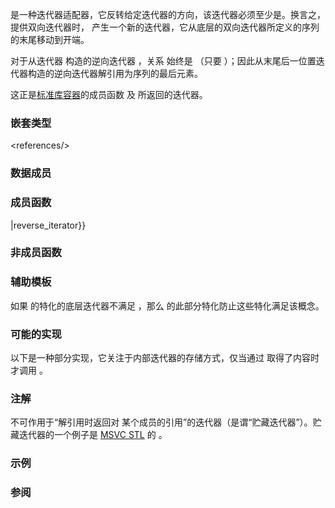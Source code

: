 {{cpp/title|reverse_iterator}}
{{cpp/iterator/reverse_iterator/navbar}}
{{ddcl|header=iterator|
template&lt; class Iter &gt;
class reverse_iterator;
}}

{{tt|std::reverse_iterator}} 是一种迭代器适配器，它反转给定迭代器的方向，该迭代器必须至少是{{named req|BidirectionalIterator}}{{rev inl|since=c++20|或实现 {{lconcept|bidirectional_iterator}}}}。换言之，提供双向迭代器时，{{tt|std::reverse_iterator}} 产生一个新的迭代器，它从底层的双向迭代器所定义的序列的末尾移动到开端。

对于从迭代器 {{c|i}} 构造的逆向迭代器 {{c|r}}，关系 {{c|1=&amp;*r == &amp;*(i - 1)}} 始终是 {{c|true}}（只要 {{c|r}} {{rlp|/#可解性与有效性|可解引用}}）；因此从末尾后一位置迭代器构造的逆向迭代器解引用为序列的最后元素。

这正是[[cpp/container|标准库容器]]的成员函数 {{tt|rbegin()}} 及 {{tt|rend()}} 所返回的迭代器。

{{image|range-rbegin-rend.svg}}

===嵌套类型===
{{rrev multi|until1=c++20|rev1=
{{dsc begin}}
{{dsc hitem|类型|定义}}
{{dsc|{{tt|iterator_type}}|{{tt|Iter}}}}
{{dsc|{{tt|iterator_category}}|{{c/core|std::iterator_traits&lt;Iter&gt;::iterator_category}}&lt;ref name="iterator"&gt;在 C++17 前，此定义由作为基的 {{lc|std::iterator}} 特化提供。&lt;/ref&gt;}}
{{dsc|{{tt|value_type}}|{{c/core|std::iterator_traits&lt;Iter&gt;::value_type}}&lt;ref name="iterator" /&gt;}}
{{dsc|{{tt|difference_type}}|{{c/core|std::iterator_traits&lt;Iter&gt;::difference_type}}}}
{{dsc|{{tt|pointer}}|{{c/core|std::iterator_traits&lt;Iter&gt;::pointer}}}}
{{dsc|{{tt|reference}}|{{c/core|std::iterator_traits&lt;Iter&gt;::reference}}}}
{{dsc end}}
|rev2=
{{dsc begin}}
{{dsc hitem|类型|定义}}
{{dsc|{{tt|iterator_type}}|{{tt|Iter}}}}
{{dsc|{{tt|iterator_concept}}|
* {{tt|Iter}} 实现了 {{lc|std::random_access_iterator}} 时是 {{lc|std::random_access_iterator_tag}}
* 否则是 {{lc|std::bidirectional_iterator_tag}}}}
{{dsc|{{tt|iterator_category}}|
* {{c/core|std::iterator_traits&lt;Iter&gt;::iterator_category}} 实现了 {{c/core|std::derived_from&lt;std::random_access_iterator_tag&gt;}} 时是 {{lc|std::random_access_iterator_tag}}
* 否则是 {{c/core|std::iterator_traits&lt;Iter&gt;::iterator_category}}}}
{{dsc|{{tt|value_type}}|{{c/core|std::iter_value_t&lt;Iter&gt;}}}}
{{dsc|{{tt|difference_type}}|{{c/core|std::iter_difference_t&lt;Iter&gt;}}}}
{{dsc|{{tt|pointer}}|{{c/core|std::iterator_traits&lt;Iter&gt;::pointer}}}}
{{dsc|{{tt|reference}}|{{c/core|std::iter_reference_t&lt;Iter&gt;}}}}
{{dsc end}}
}}
&lt;references/&gt;

===数据成员===
{{dsc begin}}
{{dsc hitem|成员|描述}}
{{dsc|{{anchor|current}}{{dsc small|{{tt|Iter}}}} {{tt|current}}|底层迭代器&lt;br&gt;{{mark prot mem obj}}}}
{{dsc end}}

===成员函数===
{{dsc begin}}
{{dsc inc|cpp/iterator/adaptor/dsc constructor|reverse_iterator}}
{{dsc inc|cpp/iterator/adaptor/dsc operator{{=}}|reverse_iterator}}
{{dsc inc|cpp/iterator/adaptor/dsc base|reverse_iterator}}
{{dsc inc|cpp/iterator/adaptor/dsc operator*|reverse_iterator}}
{{dsc inc|cpp/iterator/adaptor/dsc operator_at|reverse_iterator}}
{{dsc inc|cpp/iterator/adaptor/dsc operator_arith|reverse_iterator}}
{{dsc end}}

===非成员函数===
{{dsc begin}}
{{dsc inc|cpp/iterator/adaptor/dsc operator_cmp|reverse_iterator}}
{{dsc inc|cpp/iterator/adaptor/dsc operator+|reverse_iterator}}
{{dsc inc|cpp/iterator/adaptor/dsc operator-|reverse_iterator}}
{{dsc inc|cpp/iterator/adaptor/dsc iter_move|reverse_iterator}}
{{dsc inc|cpp/iterator/adaptor/dsc iter_swap|reverse_iterator}}
{{dsc inc|cpp/iterator/dsc make_reverse_iterator}}
{{dsc end}}

===辅助模板===
{{ddcl|since=c++20|1=
template&lt; class Iterator1, class Iterator2 &gt;
    requires (!std::sized_sentinal_for&lt;Iterator1, Iterator2&gt;)
inline constexpr bool disable_sized_sentinel_for
    &lt;std::reverse_iterator&lt;Iterator1&gt;, std::reverse_iterator&lt;Iterator2&gt;&gt; = true;
}}

如果 {{tt|reverse_iterator}} 的特化的底层迭代器不满足 {{lconcept|sized_sentinel_for}}，那么 {{tt|std::disable_sentinel_for}} 的此部分特化防止这些特化满足该概念。

===可能的实现===
以下是一种部分实现，它关注于内部迭代器的存储方式，仅当通过 {{c/core|operator*}} 取得了内容时才调用 {{lc|std::prev}}。
{{eq fun|1=
template&lt;class It&gt;
class reverse_iterator
{
protected:
    It current = It();
public:
    reverse_iterator() = default;
    constexpr explicit reverse_iterator(It itr) : current(itr) {}
    template&lt;class U&gt;
        requires (!std::is_same_v&lt;U, It&gt; &amp;&amp; std::convertible_to&lt;const U&amp;, It&gt;)
    constexpr explicit reverse_iterator(const U&amp; other) : current(other.base()) {}
    
    constexpr decltype(auto) operator*() const
    {
        return *std::prev(current); // &lt;== 返回 prev 的内容
    }
    
    constexpr reverse_iterator&amp; operator++() { --current; return *this; }
    constexpr reverse_iterator operator++(int) { auto tmp = *this; ++(*this); return tmp; }
    
    constexpr reverse_iterator&amp; operator--() { ++current; return *this; }
    constexpr reverse_iterator operator--(int) { auto tmp = *this; --(*this); return tmp; }
    
    constexpr It base() const { return current; }
    
    // 这里未列出其他成员函数，友元函数，和成员 typedef。
};
}}

===注解===
{{tt|std::reverse_iterator}} 不可作用于“解引用时返回对 {{c|*this}} 某个成员的引用”的迭代器（是谓“贮藏迭代器”）。贮藏迭代器的一个例子是 [https://github.com/microsoft/STL/blob/ac129e595f762f11551663f1c7fa5f51444a8c6c/stl/inc/filesystem#L1387-L1585 MSVC STL] 的 {{ltt|cpp/filesystem/path#成员类型|std::filesystem::path::iterator}}。

===示例===
{{example
|code=
#include &lt;cstddef&gt;
#include &lt;iostream&gt;
#include &lt;iterator&gt;

template&lt;typename T, std::size_t SIZE&gt;
class Stack
{
    T arr[SIZE];
    std::size_t pos = 0;
public:
    T pop()
    {
        return arr[--pos];
    }
    
    Stack&amp; push(const T&amp; t)
    {
        arr[pos++] = t;
        return *this;
    }
    
    // 我们希望以后进先出顺序在 Stack 上做循环
    // 因此我们对既有迭代器使用作为适配器的 std::reverse_iterator
    // （在这里就是简单的指针：[arr, arr + pos)）
    auto begin() { return std::reverse_iterator(arr + pos); }
    auto end() { return std::reverse_iterator(arr); }
};

int main()
{
    Stack&lt;int, 8&gt; s;
    s.push(5).push(15).push(25).push(35);
    for (int val : s)
        std::cout &lt;&lt; val &lt;&lt; ' ';
    std::cout &lt;&lt; '\n';
}
|output=
35 25 15 5
}}

===参阅===
{{dsc begin}}
{{dsc inc|cpp/iterator/dsc make_reverse_iterator}}
{{dsc inc|cpp/iterator/dsc iterator}}
{{dsc end}}

{{langlinks|de|en|es|fr|it|ja|pt|ru}}